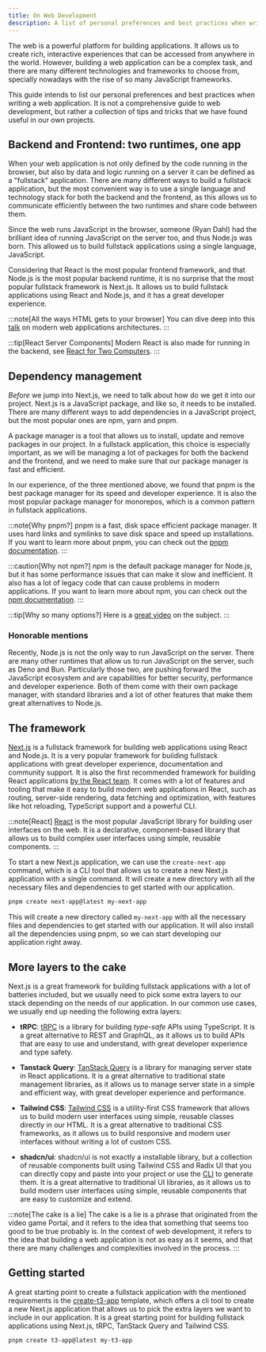 ```yaml
---
title: On Web Development
description: A list of personal preferences and best practices when writing a web application.
---
```


The web is a powerful platform for building applications. It allows us to create rich, interactive experiences that can be accessed from anywhere in the world.
However, building a web application can be a complex task, and there are many different technologies and frameworks to choose from, specially nowadays with the rise of
so many JavaScript frameworks.

This guide intends to list our personal preferences and best practices when writing a web application. It is not a comprehensive guide to web development, but rather
a collection of tips and tricks that we have found useful in our own projects.

## Backend and Frontend: two runtimes, one app

When your web application is not only defined by the code running in the browser, but also by data and logic running on a server it can be defined as a "fullstack"
application. There are many different ways to build a fullstack application, but the most convenient way is to use a single language and technology stack for both the
backend and the frontend, as this allows us to communicate efficiently between the two runtimes and share code between them.

Since the web runs JavaScript in the browser, someone (Ryan Dahl) had the brilliant idea of running JavaScript on the server too, and thus Node.js was born.
This allowed us to build fullstack applications using a single language, JavaScript.

Considering that React is the most popular frontend framework, and that Node.js is the most popular backend runtime, it is no surprise that the most popular fullstack
framework is Next.js. It allows us to build fullstack applications using React and Node.js, and it has a great developer experience.

:::note[All the ways HTML gets to your browser]
You can dive deep into this [talk](https://youtu.be/Cifkb-ZVps4?si=-Tbnuf7tk-JZVkE1) on modern web applications architectures.
:::

:::tip[React Server Components]
Modern React is also made for running in the backend, see [React for Two Computers](https://overreacted.io/react-for-two-computers/).
:::

## Dependency management

_Before_ we jump into Next.js, we need to talk about how do we get it into our project. Next.js is a JavaScript package, and like so, it needs to be installed. There are many different ways to add dependencies in a JavaScript project, but the most popular ones are npm, yarn and pnpm.

A package manager is a tool that allows us to install, update and remove packages in our project. In a fullstack application, this choice is especially important, as we will be managing a lot of packages for both the backend and the frontend, and we need to make sure that our package manager is fast and efficient.

In our experience, of the three mentioned above, we found that pnpm is the best package manager for its speed and developer experience. It is also the most popular package manager for monorepos, which is a common pattern in fullstack applications.

:::note[Why pnpm?]
pnpm is a fast, disk space efficient package manager. It uses hard links and symlinks to save disk space and speed up installations. If you want to learn more about pnpm, you can check out the [pnpm documentation](https://pnpm.io/).
:::

:::caution[Why not npm?]
npm is the default package manager for Node.js, but it has some performance issues that can make it slow and inefficient. It also has a lot of legacy code that can cause problems in modern applications. If you want to learn more about npm, you can check out the [npm documentation](https://docs.npmjs.com/).
:::

:::tip[Why so many options?]
Here is a [great video](https://youtu.be/ZIKDJBrk56k) on the subject.
:::

### Honorable mentions

Recently, Node.js is not the only way to run JavaScript on the server. There are many other runtimes that allow us to run JavaScript on the server, such as Deno and Bun. Particularly those two, are pushing forward the JavaScript ecosystem and are capabilities for better security, performance and developer experience. Both of them come with their own package manager, with standard libraries and a lot of other features that make them great alternatives to Node.js.

## The framework

[Next.js](https://nextjs.org/) is a fullstack framework for building web applications using React and Node.js. It is a very popular framework for building fullstack applications with great developer experience, documentation and community support. It is also the first recommended framework for building React applications [by the React team](https://react.dev/learn/creating-a-react-app). It comes with a lot of features and tooling that make it easy to build modern web applications in React, such as routing, server-side rendering, data fetching and optimization, with features like hot reloading, TypeScript support and a powerful CLI.

:::note[React]
[React](https://react.dev/) is the most popular JavaScript library for building user interfaces on the web. It is a declarative, component-based library that allows us to build complex user interfaces using simple, reusable components.
:::

To start a new Next.js application, we can use the `create-next-app` command, which is a CLI tool that allows us to create a new Next.js application with a single command. It will create a new directory with all the necessary files and dependencies to get started with our application.

```bash
pnpm create next-app@latest my-next-app
```

This will create a new directory called `my-next-app` with all the necessary files and dependencies to get started with our application. It will also install all the dependencies using pnpm, so we can start developing our application right away.

## More layers to the cake

Next.js is a great framework for building fullstack applications with a lot of batteries included, but we usually need to pick some extra layers to our stack depending on the needs of our application. In our common use cases, we usually end up needing the following extra layers:

- **tRPC**: [tRPC](https://trpc.io/) is a library for building _type-safe_ APIs using TypeScript. It is a great alternative to REST and GraphQL, as it allows us to build APIs that are easy to use and understand, with great developer experience and type safety.

- **Tanstack Query**: [TanStack Query](https://tanstack.com/query/v4) is a library for managing server state in React applications. It is a great alternative to traditional state management libraries, as it allows us to manage server state in a simple and efficient way, with great developer experience and performance.

- **Tailwind CSS**: [Tailwind CSS](https://tailwindcss.com/) is a utility-first CSS framework that allows us to build modern user interfaces using simple, reusable classes directly in our HTML.
  It is a great alternative to traditional CSS frameworks, as it allows us to build responsive and modern user interfaces without writing a lot of custom CSS.

- **shadcn/ui**: shadcn/ui is not exactly a installable library, but a collection of reusable components built using Tailwind CSS and Radix UI that you can directly copy and paste into your project or use the [CLI](https://ui.shadcn.com/docs/cli) to generate them. It is a great alternative to traditional UI libraries, as it allows us to build modern user interfaces using simple, reusable components that are easy to customize and extend.

:::note[The cake is a lie]
The cake is a lie is a phrase that originated from the video game Portal, and it refers to the idea that something that seems too good to be true probably is. In the context of web development, it refers to the idea that building a web application is not as easy as it seems, and that there are many challenges and complexities involved in the process.
:::

## Getting started

A great starting point to create a fullstack application with the mentioned requirements is the [create-t3-app](https://create.t3.gg/) template, which offers a cli tool to create a new Next.js application that allows us to pick the extra layers we want to include in our application. It is a great starting point for building fullstack applications using Next.js, tRPC, TanStack Query and Tailwind CSS.

```bash
pnpm create t3-app@latest my-t3-app
```
